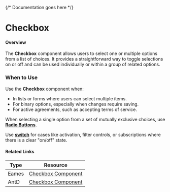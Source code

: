 

<Meta of={CheckboxStories} />

{/* Documentation goes here */}

# Checkbox

#### Overview

The **Checkbox** component allows users to select one or multiple options from a list of choices. It provides a straightforward way to toggle selections on or off and can be used individually or within a group of related options.

### When to Use

Use the **Checkbox** component when:
- In lists or forms where users can select multiple items.
- For binary options, especially when changes require saving.
- For active agreements, such as accepting terms of service.

When selecting a single option from a set of mutually exclusive choices, use **[Radio Buttons](https://mparticle.github.io/aquarium/?path=/story/components-data-entry-radio--primary)**.

Use **[switch](https://mparticle.github.io/aquarium/?path=/story/components-data-entry-switch--primary)** for cases like activation, filter controls, or subscriptions where there is a clear "on/off" state.

#### Related Links

| Type  | Resource                                                                                                                                               |
| ----- | ------------------------------------------------------------------------------------------------------------------------------------------------------ |
| Eames | [Checkbox Component](https://www.figma.com/design/veXnmignQnJz8StIq10VJ5/Eames-2.0---Foundations-%26-Components?node-id=388-11036&p=f&t=zURbLpG60aM6aJiH-0) |
| AntD | [Checkbox Component](https://ant.design/components/checkbox) |


<Canvas meta={CheckboxStories.default} />
